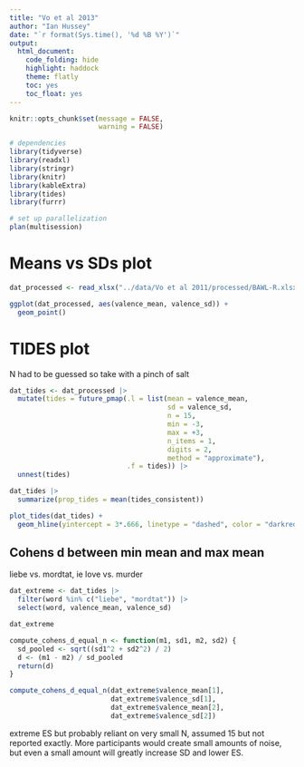 ```yaml
---
title: "Vo et al 2013"
author: "Ian Hussey"
date: "`r format(Sys.time(), '%d %B %Y')`"
output:
  html_document:
    code_folding: hide
    highlight: haddock
    theme: flatly
    toc: yes
    toc_float: yes
---
```


```r
knitr::opts_chunk$set(message = FALSE,
                      warning = FALSE)
```

```r

# dependencies
library(tidyverse)
library(readxl)
library(stringr)
library(knitr)
library(kableExtra)
library(tides)
library(furrr)

# set up parallelization
plan(multisession)

```

# Means vs SDs plot

```r

dat_processed <- read_xlsx("../data/Vo et al 2011/processed/BAWL-R.xlsx") 

ggplot(dat_processed, aes(valence_mean, valence_sd)) +
  geom_point()

```

# TIDES plot

N had to be guessed so take with a pinch of salt

```r

dat_tides <- dat_processed |>
  mutate(tides = future_pmap(.l = list(mean = valence_mean, 
                                       sd = valence_sd, 
                                       n = 15, 
                                       min = -3, 
                                       max = +3, 
                                       n_items = 1, 
                                       digits = 2, 
                                       method = "approximate"),
                             .f = tides)) |>
  unnest(tides) 

dat_tides |>
  summarize(prop_tides = mean(tides_consistent))

plot_tides(dat_tides) +
  geom_hline(yintercept = 3*.666, linetype = "dashed", color = "darkred")

```

## Cohens d between min mean and max mean 

liebe vs. mordtat, ie love vs. murder

```r

dat_extreme <- dat_tides |>
  filter(word %in% c("liebe", "mordtat")) |>
  select(word, valence_mean, valence_sd)

dat_extreme

compute_cohens_d_equal_n <- function(m1, sd1, m2, sd2) {
  sd_pooled <- sqrt((sd1^2 + sd2^2) / 2)
  d <- (m1 - m2) / sd_pooled
  return(d)
}

compute_cohens_d_equal_n(dat_extreme$valence_mean[1], 
                         dat_extreme$valence_sd[1], 
                         dat_extreme$valence_mean[2], 
                         dat_extreme$valence_sd[2])

```

extreme ES but probably reliant on very small N, assumed 15 but not reported exactly. More participants would create small amounts of noise, but even a small amount will greatly increase SD and lower ES.


